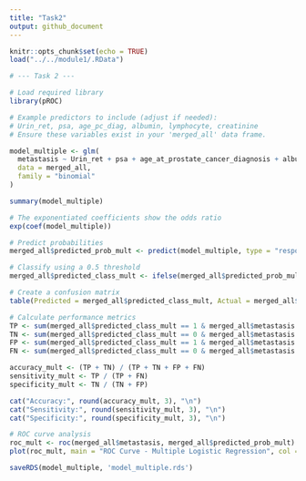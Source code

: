 ```yaml
---
title: "Task2"
output: github_document
---
```


```r
knitr::opts_chunk$set(echo = TRUE)
load("../../module1/.RData")
```

```r
# --- Task 2 ---

# Load required library
library(pROC)

# Example predictors to include (adjust if needed):
# Urin_ret, psa, age_pc_diag, albumin, lymphocyte, creatinine
# Ensure these variables exist in your 'merged_all' data frame.

model_multiple <- glm(
  metastasis ~ Urin_ret + psa + age_at_prostate_cancer_diagnosis + albumin + lymphocyte + creatinine,
  data = merged_all,
  family = "binomial"
)

summary(model_multiple)

# The exponentiated coefficients show the odds ratio
exp(coef(model_multiple))

# Predict probabilities
merged_all$predicted_prob_mult <- predict(model_multiple, type = "response")

# Classify using a 0.5 threshold
merged_all$predicted_class_mult <- ifelse(merged_all$predicted_prob_mult >= 0.5, 1, 0)

# Create a confusion matrix
table(Predicted = merged_all$predicted_class_mult, Actual = merged_all$metastasis)

# Calculate performance metrics
TP <- sum(merged_all$predicted_class_mult == 1 & merged_all$metastasis == 1)
TN <- sum(merged_all$predicted_class_mult == 0 & merged_all$metastasis == 0)
FP <- sum(merged_all$predicted_class_mult == 1 & merged_all$metastasis == 0)
FN <- sum(merged_all$predicted_class_mult == 0 & merged_all$metastasis == 1)

accuracy_mult <- (TP + TN) / (TP + TN + FP + FN)
sensitivity_mult <- TP / (TP + FN)
specificity_mult <- TN / (TN + FP)

cat("Accuracy:", round(accuracy_mult, 3), "\n")
cat("Sensitivity:", round(sensitivity_mult, 3), "\n")
cat("Specificity:", round(specificity_mult, 3), "\n")

# ROC curve analysis
roc_mult <- roc(merged_all$metastasis, merged_all$predicted_prob_mult)
plot(roc_mult, main = "ROC Curve - Multiple Logistic Regression", col = "#1f78b4", print.auc = TRUE)

saveRDS(model_multiple, 'model_multiple.rds')
```